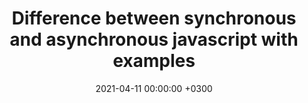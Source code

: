---
title: Difference between synchronous and asynchronous javascript with examples
featured: True
date: 2021-04-11 00:00:00 +0300
description: How to use asynchronous and synchronous in javascript ~ Bonvic Bundi
img: ./synchronize.svg
tags: [Javascript, async, sync, Nodejs]
color: magenta
bg: '#bc027f'
---
